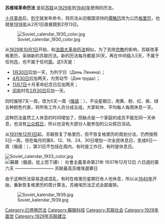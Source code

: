 {{Unreferenced |time=2009-09-23T15:51:45+00:00 }}
'''苏维埃革命历法''' 是前[[苏联|苏联]]从[[1929年|1929年]]到[[1940年|1940年]]使用的历法。

[[十月革命|十月革命]]后，[[列宁|列宁]]就发布命令，将历法从旧俄国坚持的[[儒略历|儒略历]]改为公历[[格里历|格里历]]，也就是[[1918年|1918年]]从2月1日直接跳到2月13日。

[[Image:Soviet_calendar_1930_color.jpg|thumb]]

从[[1929年|1929年]][[10月1日|10月1日]]开始，和[[法国大革命历法|法国大革命历法]]相似，为了去除[[宗教|宗教]]的影响，苏联改革格里历，采纳新的苏联历法。新的历法每月都是30天，再在中间插入5天，不属于任何[[月|月]]，也不属于任何[[周|周]]。这5天是： 
* [[1月30日|1月30日]]后加一天，为列宁日（День Ленина）； 
* [[4月30日|4月30日]]后加两天，为劳动节（Дни труда）；
* [[11月7日|11月7日]]十月革命纪念日后加两天；
* [[闰年|闰年]]时在[[2月30日|2月30日]]后加一天。

同时废除7天一周，改为5天一周（[[俄語|俄語]]：{{tsl|ru|Пятидневка|Пятидневка}}），不设星期日，用黄、粉、红、紫、绿五种颜色代表，将所有工作人员分成五组，大家轮休，平均每人每周休息一天。

这种历法虽然工人休息的时间增加了，但缺点是一个家庭的成员不能在同一天休息，也没有[[公众假日|公众假日]]，所以也没有大部分人能参加的公众假日活动。 

从[[1931年|1931年]][[12月1日|12月1日]]起，苏联恢复了格里历，但不恢复格里历的周划分法，仍然按照5日一周，但在每月的第6、12、18、24、30日增加一次全民休息日，变成6日一周（俄語：{{tsl|ru|Шестидневка|Шестидневка}}），第31日不包括在周内，有时是工作日，有时是休息日。

[[Image:Soviet_calendar_1933_color.jpg|thumb]]
[[Image:Revolution kalendar.jpg|thumb|蘇曆（俄語，從上而下譯）：<br />
[[十月革命|社會主義革命]]第21年<br />
1937年12月12日<br />
六日週的第六天<br />
—————————<br />
[[苏联最高苏维埃|苏联最高苏维埃]]選舉日]]

由于这种历法容易造成混乱，有时在格里历星期日有人也休息，所以从[[1940年|1940年]]开始，重新恢复格里历的周计算法，苏维埃历法正式全部废除。

[[File:Soviet_kalendar_1939.jpg|thumb]]

{{曆法|cat=no}}

[[Category:已停用历法|Category:已停用历法]]
[[Category:蘇聯科技|Category:蘇聯科技]]
[[Category:苏联社会|Category:苏联社会]]
[[Category:1929年面世|Category:1929年面世]]
[[Category:1929年苏联建立|Category:1929年苏联建立]]